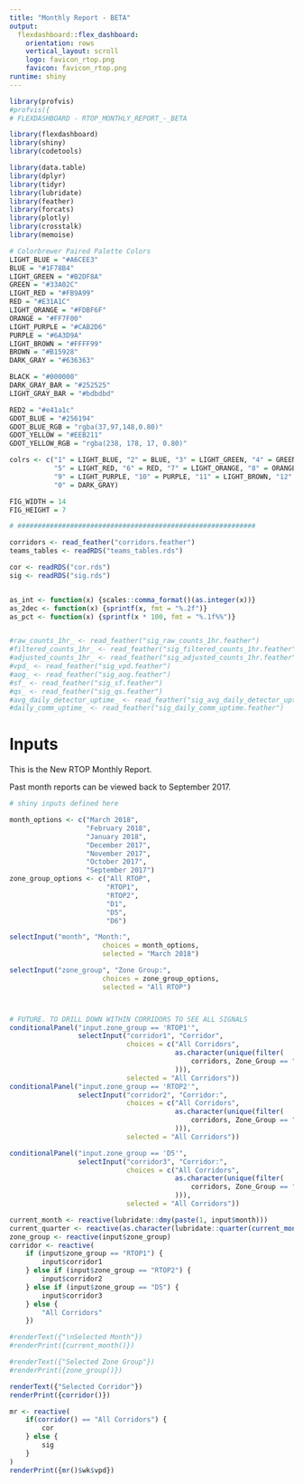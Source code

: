 ```yaml
---
title: "Monthly Report - BETA"
output: 
  flexdashboard::flex_dashboard:
    orientation: rows
    vertical_layout: scroll
    logo: favicon_rtop.png
    favicon: favicon_rtop.png
runtime: shiny
---
```


```r
library(profvis)
#profvis({
# FLEXDASHBOARD - RTOP_MONTHLY_REPORT_-_BETA

library(flexdashboard)
library(shiny)
library(codetools)

library(data.table)
library(dplyr)
library(tidyr)
library(lubridate)
library(feather)
library(forcats)
library(plotly)
library(crosstalk)
library(memoise)

# Colorbrewer Paired Palette Colors
LIGHT_BLUE = "#A6CEE3"
BLUE = "#1F78B4"
LIGHT_GREEN = "#B2DF8A"
GREEN = "#33A02C"
LIGHT_RED = "#FB9A99"
RED = "#E31A1C"
LIGHT_ORANGE = "#FDBF6F"
ORANGE = "#FF7F00"
LIGHT_PURPLE = "#CAB2D6"
PURPLE = "#6A3D9A"
LIGHT_BROWN = "#FFFF99"
BROWN = "#B15928"
DARK_GRAY = "#636363"

BLACK = "#000000"
DARK_GRAY_BAR = "#252525"
LIGHT_GRAY_BAR = "#bdbdbd"

RED2 = "#e41a1c"
GDOT_BLUE = "#256194"
GDOT_BLUE_RGB = "rgba(37,97,148,0.80)"
GDOT_YELLOW = "#EEB211"
GDOT_YELLOW_RGB = "rgba(238, 178, 17, 0.80)"

colrs <- c("1" = LIGHT_BLUE, "2" = BLUE, "3" = LIGHT_GREEN, "4" = GREEN, 
           "5" = LIGHT_RED, "6" = RED, "7" = LIGHT_ORANGE, "8" = ORANGE, 
           "9" = LIGHT_PURPLE, "10" = PURPLE, "11" = LIGHT_BROWN, "12" = BROWN,
           "0" = DARK_GRAY)

FIG_WIDTH = 14
FIG_HEIGHT = 7

# ###########################################################

corridors <- read_feather("corridors.feather")
teams_tables <- readRDS("teams_tables.rds")

cor <- readRDS("cor.rds")
sig <- readRDS("sig.rds")


as_int <- function(x) {scales::comma_format()(as.integer(x))}
as_2dec <- function(x) {sprintf(x, fmt = "%.2f")}
as_pct <- function(x) {sprintf(x * 100, fmt = "%.1f%%")}


#raw_counts_1hr_ <- read_feather("sig_raw_counts_1hr.feather")
#filtered_counts_1hr_ <- read_feather("sig_filtered_counts_1hr.feather")
#adjusted_counts_1hr_ <- read_feather("sig_adjusted_counts_1hr.feather")
#vpd_ <- read_feather("sig_vpd.feather")
#aog_ <- read_feather("sig_aog.feather")
#sf_ <- read_feather("sig_sf.feather")
#qs_ <- read_feather("sig_qs.feather")
#avg_daily_detector_uptime_ <- read_feather("sig_avg_daily_detector_uptime.feather")
#daily_comm_uptime_ <- read_feather("sig_daily_comm_uptime.feather")

```





Inputs {.sidebar}
=====================================

This is the New RTOP Monthly Report.

Past month reports can be viewed back to September 2017.

```r
# shiny inputs defined here

month_options <- c("March 2018",
                   "February 2018",
                   "January 2018",
                   "December 2017",
                   "November 2017",
                   "October 2017",
                   "September 2017")
zone_group_options <- c("All RTOP", 
                        "RTOP1",
                        "RTOP2",
                        "D1",
                        "D5",
                        "D6")

selectInput("month", "Month:",
                       choices = month_options,
                       selected = "March 2018")

selectInput("zone_group", "Zone Group:",
                       choices = zone_group_options,
                       selected = "All RTOP")



# FUTURE. TO DRILL DOWN WITHIN CORRIDORS TO SEE ALL SIGNALS
conditionalPanel("input.zone_group == 'RTOP1'",
                 selectInput("corridor1", "Corridor",
                             choices = c("All Corridors", 
                                         as.character(unique(filter(
                                             corridors, Zone_Group == "RTOP1")$Corridor
                                         ))),
                             selected = "All Corridors"))
conditionalPanel("input.zone_group == 'RTOP2'",
                 selectInput("corridor2", "Corridor:",
                             choices = c("All Corridors", 
                                         as.character(unique(filter(
                                             corridors, Zone_Group == "RTOP2")$Corridor
                                         ))),
                             selected = "All Corridors"))

conditionalPanel("input.zone_group == 'D5'",
                 selectInput("corridor3", "Corridor:",
                             choices = c("All Corridors", 
                                         as.character(unique(filter(
                                             corridors, Zone_Group == "D5")$Corridor
                                         ))),
                             selected = "All Corridors"))

current_month <- reactive(lubridate::dmy(paste(1, input$month)))
current_quarter <- reactive(as.character(lubridate::quarter(current_month(), with_year = TRUE)))
zone_group <- reactive(input$zone_group)
corridor <- reactive(
    if (input$zone_group == "RTOP1") {
        input$corridor1
    } else if (input$zone_group == "RTOP2") {
        input$corridor2
    } else if (input$zone_group == "D5") {
        input$corridor3
    } else {
        "All Corridors"
    })

#renderText({"\nSelected Month"})
#renderPrint({current_month()})

#renderText({"Selected Zone Group"})
#renderPrint({zone_group()})

renderText({"Selected Corridor"})
renderPrint({corridor()})

mr <- reactive(
    if(corridor() == "All Corridors") {
        cor
    } else {
        sig
    }
)
renderPrint({mr()$wk$vpd})


```
